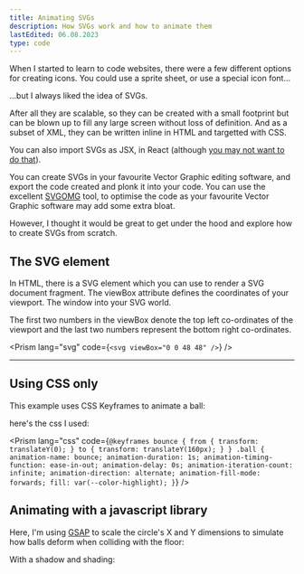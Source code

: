 ```yaml
---
title: Animating SVGs
description: How SVGs work and how to animate them
lastEdited: 06.08.2023
type: code
---
```



When I started to learn to code websites, there were a few different options for creating icons. You could use a sprite sheet, or use a special icon font...

...but I always liked the idea of SVGs.

After all they are scalable, so they can be created with a small footprint but can be blown up to fill any large screen without loss of definition. And as a subset of XML, they can be written inline in HTML and targetted with CSS.

You can also import SVGs as JSX, in React (although [you may not want to do that](https://kurtextrem.de/posts/svg-in-js)).

You can create SVGs in your favourite Vector Graphic editing software, and export the code created and plonk it into your code. You can use the excellent [SVGOMG](https://jakearchibald.github.io/svgomg/) tool, to optimise the code as your favourite Vector Graphic software may add some extra bloat.

However, I thought it would be great to get under the hood and explore how to create SVGs from scratch.

## The SVG element

In HTML, there is a SVG element which you can use to render a SVG document fragment. The viewBox attribute defines the coordinates of your viewport. The window into your SVG world.

The first two numbers in the viewBox denote the top left co-ordinates of the viewport and the last two numbers represent the bottom right co-ordinates.

<Prism lang="svg" code={`<svg viewBox="0 0 48 48" />`} />

<Graphic>
  <SvgExample />
</Graphic>

---

## Using CSS only

This example uses CSS Keyframes to animate a ball:

<Graphic>
  <BouncingBallOne />
</Graphic>

here's the css I used:

<Prism
  lang="css"
  code={`@keyframes bounce {
  from {
    transform: translateY(0);
  }
  to {
    transform: translateY(160px);
  }
}
.ball {
  animation-name: bounce;
  animation-duration: 1s;
  animation-timing-function: ease-in-out;
  animation-delay: 0s;
  animation-iteration-count: infinite;
  animation-direction: alternate;
  animation-fill-mode: forwards;
  fill: var(--color-highlight);
}`}
/>

## Animating with a javascript library

Here, I'm using <a href="https://greensock.com/gsap/">GSAP</a> to scale the circle's X and Y dimensions to simulate how balls deform when colliding with the floor:

<Graphic>
  <BouncingBallTwo client:visible />
</Graphic>

With a shadow and shading:

<Graphic>
  <BouncingBallThree client:visible />
</Graphic>
